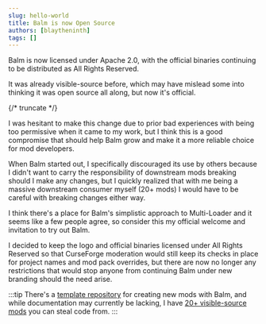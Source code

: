 ```yaml
---
slug: hello-world
title: Balm is now Open Source
authors: [blaytheninth]
tags: []
---
```


Balm is now licensed under Apache 2.0, with the official binaries continuing to be distributed as All Rights Reserved.

It was already visible-source before, which may have mislead some into thinking it was open source all along, but now it's official.

{/* truncate */}

I was hesitant to make this change due to prior bad experiences with being too permissive when it came to my work, 
but I think this is a good compromise that should help Balm grow and make it a more reliable choice for mod developers.

When Balm started out, I specifically discouraged its use by others because I didn't want to carry the responsibility of downstream mods breaking 
should I make any changes, but I quickly realized that with me being a massive downstream consumer myself (20+ mods) I would have to be careful with breaking changes either way.

I think there's a place for Balm's simplistic approach to Multi-Loader and it seems like a few people agree, so consider this my official welcome and invitation to try out Balm.

I decided to keep the logo and official binaries licensed under All Rights Reserved so that CurseForge moderation would still keep its checks in place for 
project names and mod pack overrides, but there are now no longer any restrictions that would stop anyone from continuing Balm under new branding should the need arise.

:::tip
There's a [template repository](https://github.com/TwelveIterationMods/balm-mod) for creating new mods with Balm, and while documentation may currently be lacking, I have [20+ visible-source mods](https://github.com/TwelveIterationMods) you can steal code from.
:::
